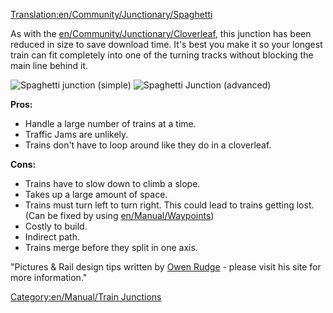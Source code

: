 [[Translation:en/Community/Junctionary/Spaghetti]]
{{en/Community/Junctionary/Navigation}}

As with the [[en/Community/Junctionary/Cloverleaf]], this junction has been reduced in size to save download time. It's best you make it so your longest train can fit completely into one of the turning tracks without blocking the main line behind it.

[[File:en/Community/Junctionary/Spaghetti.png|none|frame|Spaghetti junction (simple)]]
[[File:en/Community/Junctionary/Spaghetti 2.png|none|frame|Spaghetti Junction (advanced)]]


'''Pros:'''
*Handle a large number of trains at a time.
*Traffic Jams are unlikely.
*Trains don't have to loop around like they do in a cloverleaf.


'''Cons:'''
*Trains have to slow down to climb a slope.
*Takes up a large amount of space.
*Trains must turn left to turn right. This could lead to trains getting lost. (Can be fixed by using [[en/Manual/Waypoints]])
*Costly to build.
*Indirect path.
*Trains merge before they split in one axis.


"Pictures & Rail design tips written by [http://www.owenrudge.net/TT/ Owen Rudge] - please visit his site for more information."

[[Category:en/Manual/Train Junctions]]